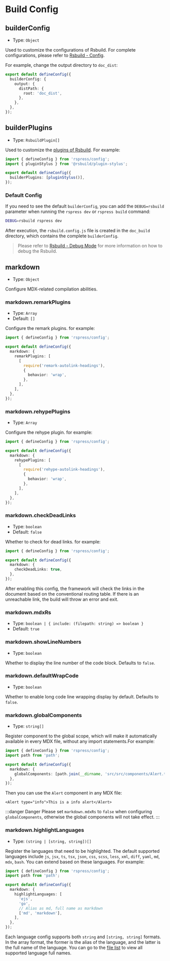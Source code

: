 # Build Config

## builderConfig

- Type: `Object`

Used to customize the configurations of Rsbuild. For complete configurations, please refer to [Rsbuild - Config](https://rsbuild.dev/config/).

For example, change the output directory to `doc_dist`:

```ts title="rspress.config.ts"
export default defineConfig({
  builderConfig: {
    output: {
      distPath: {
        root: 'doc_dist',
      },
    },
  },
});
```

## builderPlugins

- Type: `RsbuildPlugin[]`

Used to customize the [plugins of Rsbuild](https://rsbuild.dev). For example:

```ts title="rspress.config.ts"
import { defineConfig } from 'rspress/config';
import { pluginStylus } from '@rsbuild/plugin-stylus';

export default defineConfig({
  builderPlugins: [pluginStylus()],
});
```

### Default Config

If you need to see the default `builderConfig`, you can add the `DEBUG=rsbuild` parameter when running the `rspress dev` or `rspress build` command:

```bash
DEBUG=rsbuild rspress dev
```

After execution, the `rsbuild.config.js` file is created in the `doc_build` directory, which contains the complete `builderConfig`.

> Please refer to [Rsbuild - Debug Mode](https://rsbuild.dev/guide/debug/debug-mode) for more information on how to debug the Rsbuild.

## markdown

- Type: `Object`

Configure MDX-related compilation abilities.

### markdown.remarkPlugins

- Type: `Array`
- Default: `[]`

Configure the remark plugins. for example:

```ts title="rspress.config.ts"
import { defineConfig } from 'rspress/config';

export default defineConfig({
  markdown: {
    remarkPlugins: [
      [
        require('remark-autolink-headings'),
        {
          behavior: 'wrap',
        },
      ],
    ],
  },
});
```

### markdown.rehypePlugins

- Type: `Array`

Configure the rehype plugin. for example:

```ts title="rspress.config.ts"
import { defineConfig } from 'rspress/config';

export default defineConfig({
  markdown: {
    rehypePlugins: [
      [
        require('rehype-autolink-headings'),
        {
          behavior: 'wrap',
        },
      ],
    ],
  },
});
```

### markdown.checkDeadLinks

- Type: `boolean`
- Default: `false`

Whether to check for dead links. for example:

```ts title="rspress.config.ts"
import { defineConfig } from 'rspress/config';

export default defineConfig({
  markdown: {
    checkDeadLinks: true,
  },
});
```

After enabling this config, the framework will check the links in the document based on the conventional routing table. If there is an unreachable link, the build will throw an error and exit.

### markdown.mdxRs

- Type: `boolean | { include: (filepath: string) => boolean }`
- Default: `true`


<MdxRs />

### markdown.showLineNumbers

- Type: `boolean`

Whether to display the line number of the code block. Defaults to `false`.

### markdown.defaultWrapCode

- Type: `boolean`

Whether to enable long code line wrapping display by default. Defaults to `false`.

### markdown.globalComponents

- Type: `string[]`

Register component to the global scope, which will make it automatically available in every MDX file, without any import statements.For example:

```ts title="rspress.config.ts"
import { defineConfig } from 'rspress/config';
import path from 'path';

export default defineConfig({
  markdown: {
    globalComponents: [path.join(__dirname, 'src/src/components/Alert.tsx')],
  },
});
```

Then you can use the `Alert` component in any MDX file:

```mdx title="test.mdx"
<Alert type="info">This is a info alert</Alert>
```

:::danger Danger
Please set `markdown.mdxRs` to `false` when configuring `globalComponents`, otherwise the global components will not take effect.
:::

### markdown.highlightLanguages

- Type: `(string | [string, string])[]`

Register the languages that need to be highlighted. The default supported languages include `js`, `jsx`, `ts`, `tsx`, `json`, `css`, `scss`, `less`, `xml`, `diff`, `yaml`, `md`, `mdx`, `bash`. You can extend based on these languages. For example:

```ts title="rspress.config.ts"
import { defineConfig } from 'rspress/config';
import path from 'path';

export default defineConfig({
  markdown: {
    highlightLanguages: [
      'ejs',
      'go',
      // Alias as md, full name as markdown
      ['md', 'markdown'],
    ],
  },
});
```

Each language config supports both `string` and `[string, string]` formats. In the array format, the former is the alias of the language, and the latter is the full name of the language. You can go to the [file list](https://github.com/react-syntax-highlighter/react-syntax-highlighter/tree/master/src/languages/prism) to view all supported language full names.
